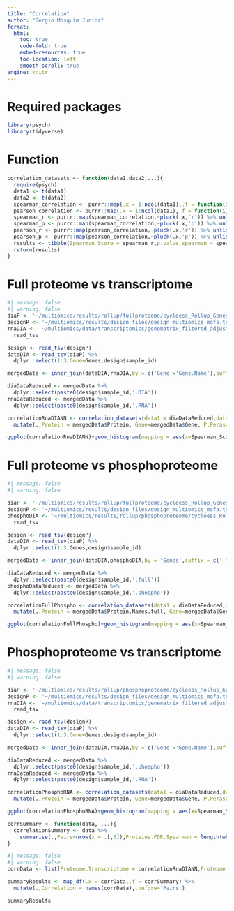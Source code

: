 ```yaml
---
title: "Correlation"
author: "Sergio Mosquim Junior"
format:
  html:
    toc: true
    code-fold: true
    embed-resources: true
    toc-location: left
    smooth-scroll: true
engine: knitr
---
```

# Required packages
```r
library(psych)
library(tidyverse)
```

# Function
```r
correlation_datasets <- function(data1,data2,...){
  require(psych)
  data1 <- t(data1)
  data2 <- t(data2)
  spearman_correlation <- purrr::map(.x = 1:ncol(data1),.f = function(i) corr.test(data1[,i],data2[,i],method='spearman',ci=FALSE,adjust = 'none'))
  pearson_correlation <- purrr::map(.x = 1:ncol(data1),.f = function(i) corr.test(data1[,i],data2[,i],method='pearson',ci=FALSE,adjust = 'none'))
  spearman_r <- purrr::map(spearman_correlation,~pluck(.x,'r')) %>% unlist(.)
  spearman_p <- purrr::map(spearman_correlation,~pluck(.x,'p')) %>% unlist(.)
  pearson_r <- purrr::map(pearson_correlation,~pluck(.x,'r')) %>% unlist(.)
  pearson_p <- purrr::map(pearson_correlation,~pluck(.x,'p')) %>% unlist(.)
  results <- tibble(Spearman_Score = spearman_r,p.value.spearman = spearman_p,Pearson_Score = pearson_r,p.value.pearson = pearson_p)
  return(results)
}
```

# Full proteome vs transcriptome
```r
#| message: false
#| warning: false
diaP <- '~/multiomics/results/rollup/fullproteome/cycloess_Rollup_Genes.tsv'
designP <- '~/multiomics/results/design_files/design_multiomics_mofa.tsv'
rnaDIA <- '~/multiomics/data/transcriptomics/genematrix_filtered_adjusted_centered.tsv' %>% 
  read_tsv

design <- read_tsv(designP)
dataDIA <- read_tsv(diaP) %>% 
  dplyr::select(1:3,Gene=Genes,design$sample_id)

mergedData <- inner_join(dataDIA,rnaDIA,by = c('Gene'='Gene.Name'),suffix = c('.DIA','.RNA'))

diaDataReduced <- mergedData %>% 
  dplyr::select(paste0(design$sample_id,'.DIA'))
rnaDataReduced <- mergedData %>% 
  dplyr::select(paste0(design$sample_id,'.RNA'))

correlationRnaDIANN <- correlation_datasets(data1 = diaDataReduced,data2 = rnaDataReduced) %>% 
  mutate(.,Protein = mergedData$Protein, Gene=mergedData$Gene, P.Perason.Adj=p.adjust(p.value.pearson,method = 'fdr'),P.Spearman.Adj=p.adjust(p.value.spearman,method = 'fdr'))

ggplot(correlationRnaDIANN)+geom_histogram(mapping = aes(x=Spearman_Score,fill=P.Spearman.Adj<=0.05))+geom_vline(xintercept = median(x =correlationRnaDIANN$Spearman_Score,na.rm = TRUE))
```

# Full proteome vs phosphoproteome
```r
#| message: false
#| warning: false

diaP <- '~/multiomics/results/rollup/fullproteome/cycloess_Rollup_Genes.tsv'
designP <- '~/multiomics/results/design_files/design_multiomics_mofa.tsv'
phosphoDIA <- '~/multiomics/results/rollup/phosphoproteome/cycloess_Rollup_Genes.tsv' %>% 
  read_tsv

design <- read_tsv(designP)
dataDIA <- read_tsv(diaP) %>% 
  dplyr::select(1:3,Genes,design$sample_id)

mergedData <- inner_join(dataDIA,phosphoDIA,by = 'Genes',suffix = c('.full','.phospho'))

diaDataReduced <- mergedData %>% 
  dplyr::select(paste0(design$sample_id,'.full'))
phosphoDataReduced <- mergedData %>% 
  dplyr::select(paste0(design$sample_id,'.phospho'))

correlationFullPhospho <- correlation_datasets(data1 = diaDataReduced,data2 = phosphoDataReduced) %>% 
  mutate(.,Protein = mergedData$Protein.Names.full, Gene=mergedData$Genes, P.Perason.Adj=p.adjust(p.value.pearson,method = 'fdr'),P.Spearman.Adj=p.adjust(p.value.spearman,method = 'fdr'))

ggplot(correlationFullPhospho)+geom_histogram(mapping = aes(x=Spearman_Score,fill=P.Spearman.Adj<=0.05))+geom_vline(xintercept = median(x =correlationFullPhospho$Spearman_Score,na.rm = TRUE))
```

# Phosphoproteome vs transcriptome
```r
#| message: false
#| warning: false

diaP <- '~/multiomics/results/rollup/phosphoproteome/cycloess_Rollup_Genes.tsv'
designP <- '~/multiomics/results/design_files/design_multiomics_mofa.tsv'
rnaDIA <- '~/multiomics/data/transcriptomics/genematrix_filtered_adjusted_centered.tsv' %>% 
  read_tsv

design <- read_tsv(designP)
dataDIA <- read_tsv(diaP) %>% 
  dplyr::select(1:3,Gene=Genes,design$sample_id)

mergedData <- inner_join(dataDIA,rnaDIA,by = c('Gene'='Gene.Name'),suffix = c('.phospho','.RNA'))

diaDataReduced <- mergedData %>% 
  dplyr::select(paste0(design$sample_id,'.phospho'))
rnaDataReduced <- mergedData %>% 
  dplyr::select(paste0(design$sample_id,'.RNA'))

correlationPhosphoRNA <- correlation_datasets(data1 = diaDataReduced,data2 = rnaDataReduced) %>% 
  mutate(.,Protein = mergedData$Protein, Gene=mergedData$Gene, P.Perason.Adj=p.adjust(p.value.pearson,method = 'fdr'),P.Spearman.Adj=p.adjust(p.value.spearman,method = 'fdr'))

ggplot(correlationPhosphoRNA)+geom_histogram(mapping = aes(x=Spearman_Score,fill=P.Spearman.Adj<=0.05))+geom_vline(xintercept = median(x =correlationPhosphoRNA$Spearman_Score,na.rm = TRUE))
```

```r
corrSummary <- function(data, ...){
  correlationSummary <- data %>% 
    summarise(.,Pairs=nrow(x = .[,5]),Proteins.FDR.Spearman = length(which(P.Spearman.Adj<0.05)),Median.Spearman.Score=median(Spearman_Score,na.rm = T),Proteins.FDR.Pearson = length(which(P.Perason.Adj<0.05)),Median.Pearson.Score=median(Pearson_Score,na.rm = T))
}
```

```r
#| message: false
#| warning: false
corrData <- list(Proteome.Transcriptome = correlationRnaDIANN,Proteome.Phospho = correlationFullPhospho, Phospho.Transcriptome = correlationPhosphoRNA)

summaryResults <- map_df(.x = corrData,.f = corrSummary) %>% 
  mutate(.,Correlation = names(corrData),.before='Pairs')

summaryResults
```


